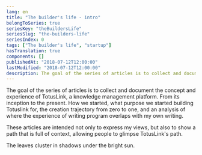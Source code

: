 ```yaml
---
lang: en
title: "The builder's life - intro"
belongToSeries: true
seriesKey: "theBuildersLife"
seriesSlug: "the-builders-life"
seriesIndex: 0
tags: ["The builder's life", "startup"]
hasTranslation: true
components: []
publishedAt: "2018-07-12T12:00:00"
lastModified: "2018-07-12T12:00:00"
description: The goal of the series of articles is to collect and document the concept and experience of TotusLink, a knowledge management platform.
---
```


The goal of the series of articles is to collect and document the concept and experience of TotusLink, a knowledge management platform. From its inception to the present. How we started, what purpose we started building Totuslink for, the creation trajectory from zero to one, and an analysis of where the experience of writing program overlaps with my own writing.

These articles are intended not only to express my views, but also to show a path that is full of context, allowing people to glimpse TotusLink's path. 

The leaves cluster in shadows under the bright sun.